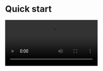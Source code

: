 
# Quick start

<Video src="https://www.youtube.com/embed/bDd3jB17dPY"/>

## Prepare the environment

<Content/>

## Integrate the SDK

### Add ZegoUIKitPrebuiltLiveStreaming as dependencies

1. Add the `jitpack` configuration.
- If your Android Gradle Plugin is **7.1.0 or later**: enter your project's root directory, open the `settings.gradle` file to add the jitpack to `dependencyResolutionManagement` > `repositories` like this:

``` groovy
dependencyResolutionManagement {
   repositoriesMode.set(RepositoriesMode.FAIL_ON_PROJECT_REPOS)
   repositories {
      google()
      mavenCentral()
      maven { url 'https://maven.zego.im' }  // <- Add this line.
      maven { url 'https://www.jitpack.io' } // <- Add this line.
   }
}
```

<Warning title="Warning">

If you can't find the above fields in `settings.gradle`, it's probably because your Android Gradle Plugin version is lower than v7.1.0.

For more details, see [Android Gradle Plugin Release Note v7.1.0](https://developer.android.com/studio/releases/gradle-plugin#settings-gradle).
</Warning>

- If your Android Gradle Plugin is **earlier than 7.1.0**: enter your project's root directory, open the `build.gradle` file to add the jitpack to `allprojects`->`repositories` like this:

```groovy
allprojects {
    repositories {
        google()
        mavenCentral()
        maven { url 'https://maven.zego.im' }   // <- Add this line.
        maven { url "https://jitpack.io" }  // <- Add this line.
    }
}
```

2. Modify your app-level `build.gradle` file:
```groovy
dependencies {
    ...
    implementation 'com.github.ZEGOCLOUD:zego_uikit_prebuilt_live_streaming_android:+'    // Add this line to your module-level build.gradle file's dependencies, usually named [app].
}
```

### Using the ZegoUIKitPrebuiltLiveStreamingFragment in your project

- Go to [ZEGOCLOUD Admin Console](https://console.zegocloud.com/), get the `appID` and `appSign` of your project.
- Specify the `userID` and `userName` for connecting the Live Streaming Kit service.
- `liveID` represents the live streaming you want to start or watch (only supports single-host live streaming for now).


<Note title="Note">

- `userID`, `userName`, and `liveID` can only contain numbers, letters, and underlines (_).
- Using the same `liveID` will enter the same live streaming.
</Note>

<Warning title="Warning">

With the same `liveID`, only one user can enter the live stream as host. Other users need to enter the live stream as the audience.
</Warning>


<CodeGroup>
```java Java
public class LiveActivity extends AppCompatActivity {

    @Override
    protected void onCreate(Bundle savedInstanceState) {
        super.onCreate(savedInstanceState);
        setContentView(R.layout.activity_call);

        addFragment();
    }

    public void addFragment() {
        long appID = yourAppID;
        String appSign = yourAppSign;
        String userID = yourUserID;
        String userName = yourUserName;

        boolean isHost = getIntent().getBooleanExtra("host", false);
        String liveID = getIntent().getStringExtra("liveID");

        ZegoUIKitPrebuiltLiveStreamingConfig config;
        if (isHost) {
            config = ZegoUIKitPrebuiltLiveStreamingConfig.host();
        } else {
            config = ZegoUIKitPrebuiltLiveStreamingConfig.audience();
        }
        ZegoUIKitPrebuiltLiveStreamingFragment fragment = ZegoUIKitPrebuiltCallFragment.newInstance(
            appID, appSign, userID, userName,liveID,config);
        getSupportFragmentManager().beginTransaction()
            .replace(R.id.fragment_container, fragment)
            .commitNow();
    }
}
```

```kotlin Kotlin
class LiveActivity : AppCompatActivity() {

    override fun onCreate(savedInstanceState: Bundle?) {
        super.onCreate(savedInstanceState)
        setContentView(R.layout.activity_live)
        addFragment()
    }

    private fun addFragment() {
        val appID: Long = yourAppID
        val appSign = yourAppSign
        val userID = YourUserID
        val userName = YourUserName

        val isHost = intent.getBooleanExtra("host", false)
        val liveID = intent.getStringExtra("liveID")

        val config: ZegoUIKitPrebuiltLiveStreamingConfig = if (isHost) {
            ZegoUIKitPrebuiltLiveStreamingConfig.host()
        } else {
            ZegoUIKitPrebuiltLiveStreamingConfig.audience()
        }
        val fragment = ZegoUIKitPrebuiltLiveStreamingFragment.newInstance(
            appID, appSign, userID, userName, liveID, config
        )
        supportFragmentManager.beginTransaction()
            .replace(R.id.fragment_container, fragment)
            .commitNow()
    }
}
```
</CodeGroup>


Then, you can start live streaming by starting your `LiveActivity`.


## Run & Test

Now you have finished all the steps!

You can simply click the **Run** on Android Studio to run and test your App on the device.

## Resources

<CardGroup cols={2}>
  <Card title="Sample code" href="https://github.com/ZEGOCLOUD/zego_uikit_prebuilt_live_streaming_example_android" target="_blank">
    Click here to get the complete sample code.
  </Card>
</CardGroup>
